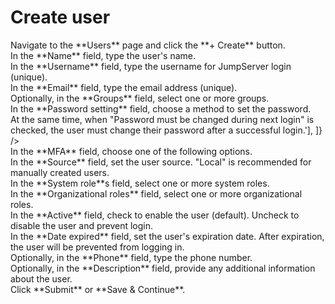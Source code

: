 # Create user

<Steps>

<div>
<Nav name="console" />
</div>

<div>
Navigate to the **Users** page and click the **+ Create** button.
</div>

<div>
In the **Name** field, type the user's name.
</div>

<div>
In the **Username** field, type the username for JumpServer login (unique).
</div>

<div>
In the **Email** field, type the email address (unique).
</div>

<div>
Optionally, in the **Groups** field, select one or more groups.
</div>

<div>
In the **Password setting** field, choose a method to set the password.
<HorizontalTable 
headers={['Option', 'Description']} 
rows={[
    ["Reset link will be generated and sent to the user", "After submitting the form, the user will receive a success email and can set their password through the link in the email."], 
    ["Set password", 'The user can log in directly using this password.<br/><br/>At the same time, when "Password must be changed during next login" is checked, the user must change their password after a successful login.'],
]}
/>
</div>

<div>
In the **MFA** field, choose one of the following options.
<HorizontalTable 
headers={['Option', 'Description']} 
rows={[
    ["Disabled", "MFA is disabled by default, but users can choose to enable it."],
    ["Enabled", "MFA is enabled by default, but users can choose to disable it."],
    ["Force enabled", "MFA is forced on and cannot be disabled by the user."]
]}
/>

</div>

<div>
In the **Source** field, set the user source. "Local" is recommended for manually created users.
</div>

<div>
In the **System role**s field, select one or more system roles.
</div>

<div>
<Icon name="xpack"/> In the **Organizational roles** field, select one or more organizational roles. 
</div>

<div>
In the **Active** field, check to enable the user (default). Uncheck to disable the user and prevent login.
</div>

<div>
In the **Date expired** field, set the user's expiration date. After expiration, the user will be prevented from logging in.
</div>

<div>
Optionally, in the **Phone** field, type the phone number.
</div>

<div>
Optionally, in the **Description** field, provide any additional information about the user.
</div>

<div>
Click **Submit** or **Save & Continue**.
</div>

</Steps>